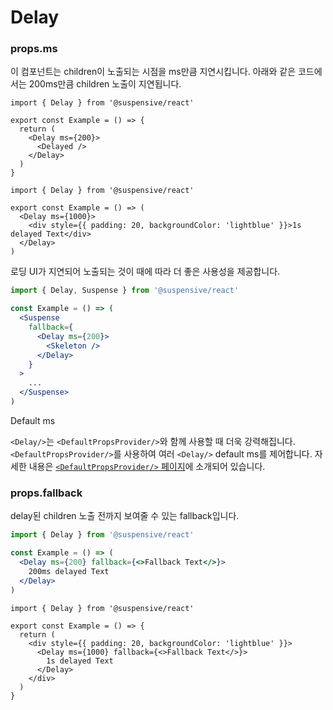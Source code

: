 
# Delay

### props.ms

이 컴포넌트는 children이 노출되는 시점을 ms만큼 지연시킵니다. 아래와 같은 코드에서는 200ms만큼 children 노출이 지연됩니다.

```tsx /ms/
import { Delay } from '@suspensive/react'

export const Example = () => {
  return (
    <Delay ms={200}>
      <Delayed />
    </Delay>
  )
}
```

<Sandpack>

```tsx Example.tsx active
import { Delay } from '@suspensive/react'

export const Example = () => (
  <Delay ms={1000}>
    <div style={{ padding: 20, backgroundColor: 'lightblue' }}>1s delayed Text</div>
  </Delay>
)
```

</Sandpack>

<Callout type='info'>

로딩 UI가 지연되어 노출되는 것이 때에 따라 더 좋은 사용성을 제공합니다.

```jsx /Delay/
import { Delay, Suspense } from '@suspensive/react'

const Example = () => (
  <Suspense
    fallback={
      <Delay ms={200}>
        <Skeleton />
      </Delay>
    }
  >
    ...
  </Suspense>
)
```

</Callout>

<Callout>

Default ms

`<Delay/>`는 `<DefaultPropsProvider/>`와 함께 사용할 때 더욱 강력해집니다. `<DefaultPropsProvider/>`를 사용하여 여러 `<Delay/>` default ms를 제어합니다. 자세한 내용은 [`<DefaultPropsProvider/>` 페이지](/docs/react/DefaultPropsProvider)에 소개되어 있습니다.

</Callout>

### props.fallback

delay된 children 노출 전까지 보여줄 수 있는 fallback입니다.

```jsx /fallback/
import { Delay } from '@suspensive/react'

const Example = () => (
  <Delay ms={200} fallback={<>Fallback Text</>}>
    200ms delayed Text
  </Delay>
)
```

<Sandpack>

```tsx Example.tsx active
import { Delay } from '@suspensive/react'

export const Example = () => {
  return (
    <div style={{ padding: 20, backgroundColor: 'lightblue' }}>
      <Delay ms={1000} fallback={<>Fallback Text</>}>
        1s delayed Text
      </Delay>
    </div>
  )
}
```

</Sandpack>
